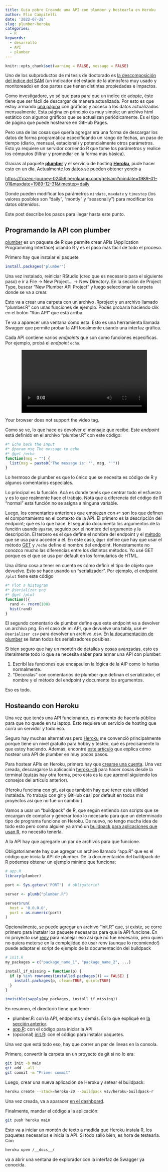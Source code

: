 ```yaml
---
title: Guía pobre Creando una API con plumber y hostearla en Heroku
author: Elio Campitelli
date: '2022-07-28'
slug: plumber-heroku
categories:
  - R
keywords:
  - desarrollo
  - API
  - plumber
---
```


```r
knitr::opts_chunk$set(warning = FALSE, message = FALSE)
```

Uno de los subproductos de mi tesis de doctorado es [la descomposición del índice del SAM](https://eliocamp.github.io/scrapbook/posts/2021-08-09-asymsam/) (un indicador del estado de la atmósfera muy usado y monitoreado) en dos partes que tienen distintas propiedades e impactos.

Como investigadore, yo sé que para para que un índice de adopte, éste tiene que ser fácil de descargar de manera actualizada.
Por esto es que estoy armando [una página](http://www.cima.fcen.uba.ar/~elio.campitelli/asymsam/monitoreo/) con gráficos y acceso a los datos actualizados mensualmente.
Esta página en principio es muy simple; un archivo html estático con algunos gráficos que se actualizan periódicamente.
Es el tipo de página que puede hostearse en GitHub Pages.

Pero una de las cosas que quería agregar era una forma de descargar los datos de forma programática especificando un rango de fechas, un paso de tiempo (diario, mensual, estacional) y potencialmente otros parámetros.
Esto ya requiere un servidor corriendo R que tome los parámetros y realice los cómputos (filtrar y promediar en la forma más básica).

Gracias al paquete [**plumber**](https://www.rplumber.io/index.html) y el servicio de hosting [**Heroku**](http://heroku.com), pude hacer esto en un día.
Actualmente los datos se pueden obtener yendo a

<https://frozen-journey-02456.herokuapp.com/getsam?mindate=1989-01-01&maxdate=1989-12-31&timestep=daily>

Donde pueden modificar los parámetros `mindate`, `maxdate` y `timestep` (los valores posibles son "daily", "montly" y "seasonally") para modificar los datos obtenidos.

Este post describe los pasos para llegar hasta este punto.

## Programando la API con plumber {#appr}

[plumber](https://www.rplumber.io/index.html) es un paquete de R que permite crear APIs (Application Programming Interface) usando R y es el paso más fácil de todo el proceso.

Primero hay que instalar el paquete

``` r
install.packages("plumber")
```

Una vez instalado, reiniciar RStudio (creo que es necesario para el siguiente paso) e ir a File -\> New Project... -\> New Directory.
En la sección de Project Type, buscar "New Plumber API Project" y luego seleccionar la carpeta donde se va a crear.

Esto va a crear una carpeta con un archivo .Rproject y un archivo llamado "plumber.R" con unas funciones de ejemplo.
Podés probarla haciendo clik en el botón "Run API" que está arriba.

Te va a aparecer una ventana como esta.
Esto es una herramienta llamada Swagger que permite probar la API localmente usando una interfaz gráfica.

Cada API contiene varios *endpoints* que son como funciones específicas.
Por ejemplo, probá el *endpoint* `echo`.

<p align="center">

<video width="400" controls>

<source src="/images/swagger.webm" type="video/webm">

Your browser does not support the video tag.
</video>

</p>

Como se ve, lo que hace es devolver el mensaje que recibe.
Este *endpoint* está definido en el archivo "plumber.R" con este código:

``` r
#* Echo back the input
#* @param msg The message to echo
#* @get /echo
function(msg = "") {
  list(msg = paste0("The message is: '", msg, "'"))
}
```

Lo hermoso de plumber es que lo único que se necesita es código de R y algunos comentarios especiales.

Lo principal es la función.
Acá es donde tenés que centrar todo el esfuerzo y es lo que realmente hace el trabajo.
Notá que a diferencia del código de R "normal" esta función no se asigna a ninguna variable.

Luego, los comentarios anteriores que empiezan con `#*` son los que definen el comportamiento en el contexto de la API.
El primero es la descripción del endpoint; qué es lo que hace.
El segundo documenta los argumentos de la función usando `@param`, seguido por el nombre del argumento y la descripción.
El tercero es el que define el nombre del endpoint y el [método](https://developer.mozilla.org/es/docs/Web/HTTP/Methods) que se usa para acceder a él.
En este caso, `@get` define que hay que usar el método [GET](https://developer.mozilla.org/en-US/docs/Web/HTTP/Methods/GET) y `/echo` define el nombre del endpoint.
Honestamente no conozco mucho las diferencias entre los distintos métodos.
Yo usé GET porque es el que se usa por default en los formularios de HTML.

Una última cosa a tener en cuenta es cómo definir el tipo de objeto que devuelve.
Esto se hace usando un "serializador".
Por ejemplo, el endpoint `/plot` tiene este código

``` r
#* Plot a histogram
#* @serializer png
#* @get /plot
function(){
  rand <- rnorm(100)
  hist(rand)
}
```

El segundo comentario de plumber define que este endpoint va a devolver un archivo png.
En el caso de mi API, que devuelve una tabla, usé `#* @serializer csv` para devolver un archivo .csv.
En [la documentación de plumber](https://www.rplumber.io/articles/rendering-output.html#serializers) se listan todos los serializadores posibles.

Si bien seguro que hay un montón de detalles y cosas avanzadas, esto es literalmente todo lo que se necesita saber para armar una API con plumber:

1.  Escribí las funciones que encapsulen la lógica de la AIP como lo harías normalmente.
2.  "Decoralas" con comentarios de plumber que definan el serializador, el nombre y el método del endpoint y documente los argumentos.

Eso es todo.

## Hosteando con Heroku

Una vez que tenés una API funcionando, es momento de hacerla pública para que no quede en tu laptop.
Esto requiere un servicio de hosting que corra un servidor y todo eso.

Seguro hay muchas alternativas pero [Heroku](https://www.heroku.com/) me convenció principalmente porque tiene un nivel gratuito para hobby y testeo, que es precisamente lo que estoy haciendo.
Además, encontré [este artículo](https://segar.me/projects/heroku/) que explica cómo hostear una API de plumber en muy pocos pasos.

Para hostear APIs en Heroku, primero hay que [crearse una cuenta](https://signup.heroku.com/).
Una vez creada, descargarse la aplicación [heroku-cli](https://devcenter.heroku.com/articles/heroku-cli) para hacer cosas desde la terminal (quizás hay otra forma, pero esta es la que aprendí siguiendo los consejos del artículo anterior).

(Heroku funciona con git, así que también hay que tener esta utilidad instalada. Yo trabajo con git y GitHub casi por default en todos mis proyectos así que no fue un cambio.)

Vamos a usar un "buildpack" de R, que según entiendo son scripts que se encargan de compilar y generar todo lo necesario para que un determinado tipo de programa funcione en Heroku.
De nuevo, no tengo mucha idea de todo esto pero como alguien ya armó un [buildpack para aplicaciones que usan R](https://github.com/virtualstaticvoid/heroku-buildpack-r), no necesito tenerla.

A la API hay que agregarle un par de archivos para que funcione.

Obligatoriamente hay que agregar un archivo llamado "app.R" que es el código que inicia la API de plumber.
De la documentación del buildpack de R podemos obtener un ejemplo mínimo que funciona:

``` r
# app.R
library(plumber)

port <- Sys.getenv('PORT')  # obligatorio!

server <- plumb("plumber.R")

server$run(
  host = '0.0.0.0',
  port = as.numeric(port)
)
```

Opcionalmente, se puede agregar un archivo "init.R" que, si existe, se corre primero para instalar los paquete necesarios para que la API funcione.
En mi proyecto usé [renv](https://rstudio.github.io/renv/) para manejar eso así que no fue necesario, pero quien no quiera meterse en la complejidad de usar renv (aunque lo recomiendo!) puede adaptar el script de ejemplo de la documentación del buildpack

``` {#initr .r}
# init.R
my_packages = c("package_name_1", "package_name_2", ...)

install_if_missing = function(p) {
  if (p %in% rownames(installed.packages()) == FALSE) {
    install.packages(p, clean=TRUE, quiet=TRUE)
  }
}

invisible(sapply(my_packages, install_if_missing))
```

En resumen, el directorio tiene que tener:

-   plumber.R: con la API, endpoints y demás. Es lo que expliqué en [la sección anterior](#appr).
-   [app.R](#appr): con el código para iniciar la API
-   (opcional) [init.R](#initr): con el código para instalar paquetes.

Una vez que está todo eso, hay que correr un par de líneas en la consola.

Primero, convertir la carpeta en un proyecto de git si no lo era:

``` bash
git init -b main
git add --all
git commit -m "Primer commit"
```

Luego, crear una nueva aplicación de Heroku y setear el buildpack:

``` bash
heroku create --stack=heroku-20 --buildpack vsv/heroku-buildpack-r
```

Una vez creada, va a aparacer [en el dashboard](https://dashboard.heroku.com/apps).

Finalmente, mandar el código a la aplicación:

``` bash
git push heroku main
```

Esto va a iniciar un montón de texto a medida que Heroku instala R, los paquetes necesarios e inicia la API.
Si todo salió bien, es hora de testearla.
Con

``` bash
heroku open /__docs__/
```

va a abrir una ventana de explorador con la interfaz de Swagger ya conocida.
